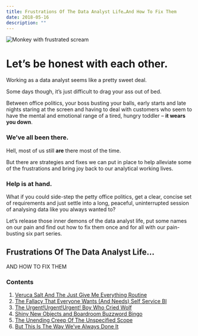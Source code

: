 ```yaml
---
title: Frustrations Of The Data Analyst Life…And How To Fix Them
date: 2018-05-16
description: ""
---
```

![Monkey with frustrated scream](/images/frustrated-monkey.jpg)

# Let’s be honest with each other.

Working as a data analyst seems like a pretty sweet deal.

Some days though, it’s just difficult to drag your ass out of bed.

Between office politics, your boss busting your balls, early starts and late nights staring at the screen and having to deal with customers who seem to have the mental and emotional range of a tired, hungry toddler – **it wears you down**.

### We’ve all been there.

Hell, most of us still **are** there most of the time.

But there are strategies and fixes we can put in place to help alleviate some of the frustrations and bring joy back to our analytical working lives.

### Help is at hand.

What if you could side-step the petty office politics, get a clear, concise set of requirements and just settle into a long, peaceful, uninterrupted session of analysing data like you always wanted to?

Let’s release those inner demons of the data analyst life, put some names on our pain and find out how to fix them once and for all with our pain-busting six part series.

## Frustrations Of The Data Analyst Life&#8230;
  
AND HOW TO FIX THEM

### Contents

  1. [Veruca Salt And The Just Give Me Everything Routine][1]
  2. [The Fallacy That Everyone Wants (And Needs) Self Service BI][2]
  3. [The Urgent!Urgent!Urgent! Boy Who Cried Wolf][3]
  4. [Shiny New Objects and Boardroom Buzzword Bingo][4]
  5. [The Unending Creep Of The Unspecified Scope][5]
  6. [But This Is The Way We’ve Always Done It][6]

 [1]: https://alanhylands.com/veruca-salt-and-the-just-give-me-everything-routine/
 [2]: https://alanhylands.com/the-fallacy-that-everyone-wants-and-needs-self-service-bi/
 [3]: https://alanhylands.com/the-urgenturgenturgent-boy-who-cried-wolf/
 [4]: https://alanhylands.com/shiny-new-objects-and-boardroom-buzzword-bingo/
 [5]: https://alanhylands.com/the-unending-creep-of-the-unspecified-scope/
 [6]: https://alanhylands.com/but-this-is-the-way-weve-always-done-it/